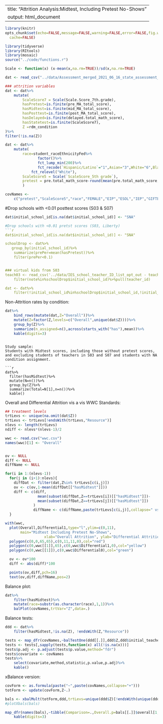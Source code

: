 
---
title: "Attrition Analysis:Midtest, Including Pretest No-Shows"
output: html_document
---

```r
library(knitr)
opts_chunk$set(echo=FALSE,message=FALSE,warning=FALSE,error=FALSE,fig.width=9,fig.height=9,
  cache=FALSE)
```

```r
library(tidyverse)
library(RItools)
library(mosaic)
source("../code/functions.r")

Scale <- function(x) (x-mean(x,na.rm=TRUE))/sd(x,na.rm=TRUE)

dat <- read_csv("../data/Assessment_merged_2021_06_16_state_assessment_N=4311.csv")

### attrition variables
dat <- dat%>%
    mutate(
        ScaleScore7 = Scale(Scale.Score_7th.grade),
        hasPretest=is.finite(pre_MA_total_score),
        hasMidtest=is.finite(mid_MA_total_score),
        hasPosttest=is.finite(post_MA_total_score),
        hasDelayed=is.finite(delayed.total_math_score),
        hasStatetest=is.finite(ScaleScore7),
        Z =rdm_condition
)%>%
filter(!is.na(Z))
```

```r

dat <- dat%>%
    mutate(
        race=student_raceEthnicityFed%>%
               factor()%>%
               fct_lump_min(200)%>%
               fct_recode(`Hispanic/Latino`="1",Asian="3",White="6",Black="4")%>%
            fct_relevel("White"),
        ScaleScore5 = Scale(`ScaleScore_5th grade`),
        pretest = pre.total_math_score-round(mean(pre.total_math_score,na.rm=TRUE))
        )

covNames <-
    c("pretest","ScaleScore5","race","FEMALE","EIP","ESOL","IEP","GIFTED") ## more?
```

#Drop schools with <0.01 posttest scores (S03 & S07)
```r

dat$initial_school_id[is.na(dat$initial_school_id)] <- "SNA"

#Drop schools with <0.01 pretst scores (S03, Liberty)
```r

dat$initial_school_id[is.na(dat$initial_school_id)] <- "SNA"

schoolDrop <- dat%>%
   group_by(initial_school_id)%>%
    summarize(prePer=mean(hasPretest))%>%
    filter(prePer<0.1)


### virtual kids from S03
teach03 <- read_csv('../data/IES_school_teacher_ID_list_opt_out - teacher (1).csv')%>%
    filter(note%in%schoolDrop$initial_school_id)%>%pull(teacher_id)

dat <- dat%>%
    filter(!initial_school_id%in%schoolDrop$initial_school_id,!initial_teacher_id%in%teach03)

```

Non-Attrition rates by condition:

```r
dat%>%
    bind_rows(mutate(dat,Z="Overall"))%>%
    mutate(Z=factor(Z,levels=c("Overall",unique(dat$Z))))%>%
    group_by(Z)%>%
    summarize(n_assigned=n(),across(starts_with("has"),mean))%>%
    kable(digits=3)
```

```

Study sample:
Students with Midtest scores, including those without pretest scores, and excluding students of teachers in S03 and S07 and students with NA condition assignment.

```r
dat%>%
  filter(hasMidtest)%>%
  mutate(N=n())%>%
  group_by(Z)%>%
  summarize(Total=N[1],n=n())%>%
  kable()
```

Overall and Differential Attrition vis a vis WWC Standards:
```r
## treatment levels
trtLevs <- unique(na.omit(dat$Z))
trtLevs <- trtLevs[!endsWith(trtLevs,"Resource")]
nlevs <- length(trtLevs)
ndiff <- nlevs*(nlevs-1)/2

wwc <- read.csv("wwc.csv")
names(wwc)[1] <- "Overall"


ov <- NULL
diff <- NULL
diffName <- NULL

for(i in 1:(nlevs-1))
  for(j in (i+1):nlevs){
    diffDat <- filter(dat,Z%in% trtLevs[c(i,j)])
    ov <- c(ov,1-mean(diffDat[["hasMidtest"]]))
    diff <- c(diff,
               mean(subset(diffDat,Z==trtLevs[i])[["hasMidtest"]])-
               mean(subset(diffDat,Z==trtLevs[j])[["hasMidtest"]])
             )
             diffName <- c(diffName,paste(trtLevs[c(i,j)],collapse=" vs. "))
  }

with(wwc,
  plot(Overall,Differential1,type="l",ylim=c(0,11),
       main="Midtest Including Pretest No-Shows",
                  xlab="Overall Attrition", ylab="Differential Attrition"))
  polygon(c(0,0,65,65),c(0,11,11,0),col="red")
  polygon(c(0,wwc[[1]],65),c(0,wwc$Differential1,0),col="yellow")
  polygon(c(0,wwc[[1]]),c(0,wwc$Differential0),col="green")

  ov <- ov*100
  diff <- abs(diff)*100

  points(ov,diff,pch=16)
  text(ov,diff,diffName,pos=2)

```


Balance plot:
```r
dat%>%
    filter(hasMidtest)%>%
    mutate(race=substr(as.character(race),1,1))%>%
    balPlot(covNames,trtVar="Z",data=.)
```

Balance tests:
```r
ddd <- dat%>%
    filter(hasMidtest,!is.na(Z), !endsWith(Z,"Resource"))

tests <- map_dfr(covNames,~balTestOne(ddd[[.]],ddd$Z,ddd$initial_teacher_class))
tests <- tests[,sapply(tests,function(x) all(!is.na(x)))]
tests$p.adj <- p.adjust(tests$p.value,method="fdr")
tests$covariate <- covNames
tests%>%
    select(covariate,method,statistic,p.value,p.adj)%>%
    kable()
```
xBalance version:
```r
covForm <- as.formula(paste("~",paste(covNames,collapse="+")))
totForm <- update(covForm,Z~.)

bals <- xbalMult(totForm,ddd,trtLevs=unique(ddd$Z)[!endsWith(unique(ddd$Z),"Resource")],strata=list(cls=~ddd$initial_teacher_class),na.rm=TRUE)
#plotXbals(bals)

map_dfr(names(bals),~tibble(Comparison=.,Overall.p=bals[[.]]$overall[1,"p.value"]))%>%
    kable(digits=3)
```
